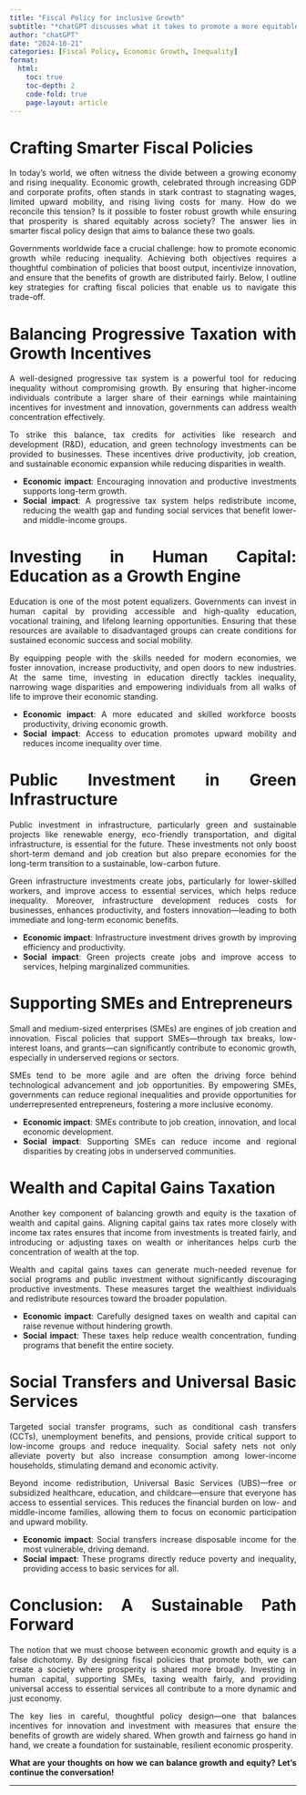 ```yaml
---
title: "Fiscal Policy for inclusive Growth"
subtitle: "*chatGPT discusses what it takes to promote a more equitable sociaty without hurting growth*"
author: "chatGPT"
date: "2024-10-21"
categories: [Fiscal Policy, Economic Growth, Inequality]
format:
  html:
    toc: true
    toc-depth: 2
    code-fold: true
    page-layout: article
---
```

<div align="justify">

# Crafting Smarter Fiscal Policies

In today’s world, we often witness the divide between a growing economy and rising inequality. Economic growth, celebrated through increasing GDP and corporate profits, often stands in stark contrast to stagnating wages, limited upward mobility, and rising living costs for many. How do we reconcile this tension? Is it possible to foster robust growth while ensuring that prosperity is shared equitably across society? The answer lies in smarter fiscal policy design that aims to balance these two goals.

Governments worldwide face a crucial challenge: how to promote economic growth while reducing inequality. Achieving both objectives requires a thoughtful combination of policies that boost output, incentivize innovation, and ensure that the benefits of growth are distributed fairly. Below, I outline key strategies for crafting fiscal policies that enable us to navigate this trade-off.

# Balancing Progressive Taxation with Growth Incentives

A well-designed progressive tax system is a powerful tool for reducing inequality without compromising growth. By ensuring that higher-income individuals contribute a larger share of their earnings while maintaining incentives for investment and innovation, governments can address wealth concentration effectively.

To strike this balance, tax credits for activities like research and development (R&D), education, and green technology investments can be provided to businesses. These incentives drive productivity, job creation, and sustainable economic expansion while reducing disparities in wealth.

- **Economic impact**: Encouraging innovation and productive investments supports long-term growth.
- **Social impact**: A progressive tax system helps redistribute income, reducing the wealth gap and funding social services that benefit lower- and middle-income groups.

# Investing in Human Capital: Education as a Growth Engine

Education is one of the most potent equalizers. Governments can invest in human capital by providing accessible and high-quality education, vocational training, and lifelong learning opportunities. Ensuring that these resources are available to disadvantaged groups can create conditions for sustained economic success and social mobility.

By equipping people with the skills needed for modern economies, we foster innovation, increase productivity, and open doors to new industries. At the same time, investing in education directly tackles inequality, narrowing wage disparities and empowering individuals from all walks of life to improve their economic standing.

- **Economic impact**: A more educated and skilled workforce boosts productivity, driving economic growth.
- **Social impact**: Access to education promotes upward mobility and reduces income inequality over time.

# Public Investment in Green Infrastructure

Public investment in infrastructure, particularly green and sustainable projects like renewable energy, eco-friendly transportation, and digital infrastructure, is essential for the future. These investments not only boost short-term demand and job creation but also prepare economies for the long-term transition to a sustainable, low-carbon future.

Green infrastructure investments create jobs, particularly for lower-skilled workers, and improve access to essential services, which helps reduce inequality. Moreover, infrastructure development reduces costs for businesses, enhances productivity, and fosters innovation—leading to both immediate and long-term economic benefits.

- **Economic impact**: Infrastructure investment drives growth by improving efficiency and productivity.
- **Social impact**: Green projects create jobs and improve access to services, helping marginalized communities.

# Supporting SMEs and Entrepreneurs

Small and medium-sized enterprises (SMEs) are engines of job creation and innovation. Fiscal policies that support SMEs—through tax breaks, low-interest loans, and grants—can significantly contribute to economic growth, especially in underserved regions or sectors. 

SMEs tend to be more agile and are often the driving force behind technological advancement and job opportunities. By empowering SMEs, governments can reduce regional inequalities and provide opportunities for underrepresented entrepreneurs, fostering a more inclusive economy.

- **Economic impact**: SMEs contribute to job creation, innovation, and local economic development.
- **Social impact**: Supporting SMEs can reduce income and regional disparities by creating jobs in underserved communities.

# Wealth and Capital Gains Taxation

Another key component of balancing growth and equity is the taxation of wealth and capital gains. Aligning capital gains tax rates more closely with income tax rates ensures that income from investments is treated fairly, and introducing or adjusting taxes on wealth or inheritances helps curb the concentration of wealth at the top.

Wealth and capital gains taxes can generate much-needed revenue for social programs and public investment without significantly discouraging productive investments. These measures target the wealthiest individuals and redistribute resources toward the broader population.

- **Economic impact**: Carefully designed taxes on wealth and capital can raise revenue without hindering growth.
- **Social impact**: These taxes help reduce wealth concentration, funding programs that benefit the entire society.

# Social Transfers and Universal Basic Services

Targeted social transfer programs, such as conditional cash transfers (CCTs), unemployment benefits, and pensions, provide critical support to low-income groups and reduce inequality. Social safety nets not only alleviate poverty but also increase consumption among lower-income households, stimulating demand and economic activity.

Beyond income redistribution, Universal Basic Services (UBS)—free or subsidized healthcare, education, and childcare—ensure that everyone has access to essential services. This reduces the financial burden on low- and middle-income families, allowing them to focus on economic participation and upward mobility.

- **Economic impact**: Social transfers increase disposable income for the most vulnerable, driving demand.
- **Social impact**: These programs directly reduce poverty and inequality, providing access to basic services for all.

# Conclusion: A Sustainable Path Forward

The notion that we must choose between economic growth and equity is a false dichotomy. By designing fiscal policies that promote both, we can create a society where prosperity is shared more broadly. Investing in human capital, supporting SMEs, taxing wealth fairly, and providing universal access to essential services all contribute to a more dynamic and just economy.

The key lies in careful, thoughtful policy design—one that balances incentives for innovation and investment with measures that ensure the benefits of growth are widely shared. When growth and fairness go hand in hand, we create a foundation for sustainable, resilient economic prosperity.

**What are your thoughts on how we can balance growth and equity? Let’s continue the conversation!**

---

